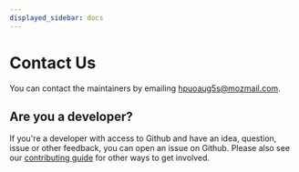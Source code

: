 ```yaml
---
displayed_sidebar: docs
---
```


# Contact Us

You can contact the maintainers by emailing [hpuoaug5s@mozmail.com](mailto:hpuoaug5s@mozmail.com?subject=TFP%20Datasets).

## Are you a developer?

If you're a developer with access to Github and have an idea, question, issue or other feedback, you can open an issue on Github. Please also see our [contributing guide](/docs/guides/contributing) for other ways to get involved.
